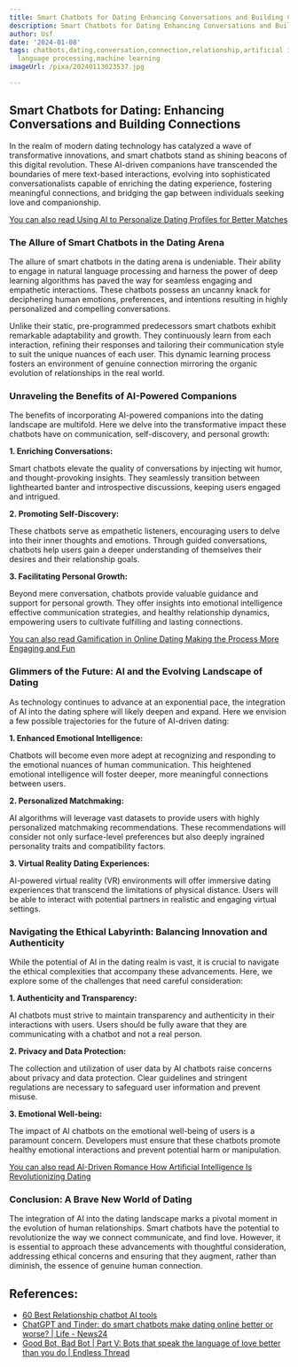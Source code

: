 ```yaml
---
title: Smart Chatbots for Dating Enhancing Conversations and Building Connections
description: Smart Chatbots for Dating Enhancing Conversations and Building Connections
author: Usf
date: '2024-01-08'
tags: chatbots,dating,conversation,connection,relationship,artificial intelligence,natural
  language processing,machine learning
imageUrl: /pixa/20240113023537.jpg

---
```

## Smart Chatbots for Dating: Enhancing Conversations and Building Connections

In the realm of modern dating technology has catalyzed a wave of transformative innovations, and smart chatbots stand as shining beacons of this digital revolution. These AI-driven companions have transcended  the boundaries of  mere text-based interactions, evolving into sophisticated conversationalists capable of enriching the dating  experience, fostering meaningful connections,  and bridging the gap between individuals seeking love and companionship.

[You can also read Using AI to  Personalize Dating Profiles for Better Matches](Using%20AI%20to%20Personalize%20Dating%20Profiles%20for%20Better%20Matches)


### The Allure of Smart Chatbots in the Dating Arena

The allure of  smart chatbots in the dating arena is undeniable. Their ability to engage  in natural  language processing and  harness  the power of deep  learning algorithms has paved the way for seamless engaging and empathetic interactions. These chatbots possess an uncanny knack  for deciphering human emotions, preferences, and intentions resulting in highly personalized  and compelling conversations.

Unlike their static, pre-programmed predecessors smart chatbots exhibit remarkable adaptability and growth. They continuously learn from each interaction, refining their responses and tailoring their communication style to suit the unique nuances of each user. This dynamic learning process fosters an environment of genuine connection mirroring the organic evolution of relationships in the real world.

### Unraveling the Benefits of AI-Powered Companions

The benefits of incorporating AI-powered companions into  the dating landscape are multifold.  Here we delve into the transformative impact these chatbots have  on communication, self-discovery, and personal growth:

**1.  Enriching Conversations:**

Smart chatbots elevate the quality of conversations by injecting wit humor, and  thought-provoking insights. They seamlessly transition between lighthearted banter and introspective discussions, keeping users engaged and intrigued.

**2.  Promoting  Self-Discovery:**

These chatbots serve as empathetic listeners, encouraging users to delve  into their inner thoughts and emotions. Through guided conversations,  chatbots help users gain a deeper understanding of themselves their desires and their relationship  goals.

**3. Facilitating Personal Growth:**

Beyond mere conversation,  chatbots provide valuable guidance and support for personal growth. They offer insights into emotional intelligence effective communication strategies, and healthy relationship dynamics, empowering users to cultivate fulfilling and lasting connections.

[You can also read Gamification in Online Dating  Making the Process  More Engaging and Fun](Gamification%20in%20Online%20Dating%20Making%20the%20Process%20More%20Engaging%20and%20Fun)


### Glimmers of the Future: AI and the Evolving Landscape of Dating

As technology continues to advance at an exponential pace,  the integration of AI  into  the dating sphere will likely deepen and  expand. Here we  envision a few possible trajectories for  the future of AI-driven  dating:

**1.  Enhanced Emotional Intelligence:**

Chatbots will become even more adept at  recognizing  and responding to  the emotional nuances of human communication. This heightened emotional intelligence will  foster deeper, more meaningful  connections between users.

**2. Personalized Matchmaking:**

AI algorithms will leverage vast  datasets to provide users with highly personalized matchmaking recommendations. These recommendations will consider not only surface-level preferences but also deeply ingrained personality traits  and compatibility factors.

**3. Virtual Reality Dating Experiences:**

AI-powered  virtual reality (VR) environments will offer immersive dating experiences  that transcend the limitations  of physical distance. Users will be  able to  interact with  potential partners in  realistic and engaging virtual settings.

### Navigating the  Ethical Labyrinth: Balancing Innovation and Authenticity

While the potential of AI in  the dating realm is vast, it is crucial  to navigate the ethical complexities that accompany these  advancements.  Here, we explore some of the challenges that need careful consideration:

**1. Authenticity and Transparency:**

AI chatbots must strive to  maintain transparency and authenticity in their interactions with  users. Users should  be fully aware that they are communicating  with a chatbot  and not a real person.

**2. Privacy and Data Protection:**

The collection and utilization of user data by AI chatbots raise concerns about privacy and data  protection.  Clear guidelines and stringent regulations are necessary to safeguard  user information and  prevent misuse.

**3. Emotional Well-being:**

The impact of AI chatbots on the emotional well-being of users is a paramount concern. Developers must ensure that these chatbots promote healthy emotional interactions  and prevent potential harm or manipulation.

[You  can also read AI-Driven Romance How Artificial Intelligence Is Revolutionizing Dating](AI-Driven%20Romance%20How%20Artificial%20Intelligence%20Is%20Revolutionizing%20Dating)


### Conclusion:  A Brave New World of Dating

The integration of AI into the dating landscape marks a pivotal moment in the evolution of human relationships. Smart  chatbots have the potential  to revolutionize the way we connect communicate, and find love. However,  it is essential to approach these advancements with thoughtful consideration, addressing ethical concerns and ensuring  that they augment, rather  than diminish, the essence of genuine human connection.

## References:
- [60 Best Relationship chatbot AI tools](https://topai.tools/s/relationship-chatbot)
- [ChatGPT and Tinder: do smart chatbots make dating online better or worse? | Life - News24](https://www.news24.com/life/relationships/dating/chatgpt-and-tinder-do-smart-chatbots-make-dating-online-better-or-worse-20230221)
- [Good Bot, Bad Bot | Part V: Bots that speak the language of love better than you do | Endless Thread](https://www.wbur.org/endlessthread/2022/12/09/dating-bots-ai)
